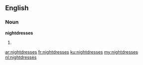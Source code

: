 ==English==

===Noun===
'''nightdresses'''

# {{plural of|nightdress}}

[[ar:nightdresses]]
[[fr:nightdresses]]
[[ku:nightdresses]]
[[my:nightdresses]]
[[nl:nightdresses]]